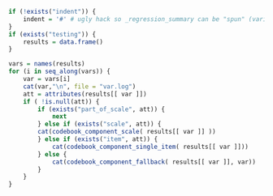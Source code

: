 ```r
if (!exists("indent")) {
	indent = '#' # ugly hack so _regression_summary can be "spun" (variables included via `r ` have to be available)
}
if (exists("testing")) {
	results = data.frame()
}
```

```r
vars = names(results)
for (i in seq_along(vars)) {
	var = vars[i]
	cat(var,"\n", file = "var.log")
	att = attributes(results[[ var ]])
	if ( !is.null(att)) {
		if (exists("part_of_scale", att)) {
			next
		} else if (exists("scale", att)) {
		cat(codebook_component_scale( results[[ var ]] ))
		} else if (exists("item", att)) {
			cat(codebook_component_single_item( results[[ var ]]))
		} else {
			cat(codebook_component_fallback( results[[ var ]], var))
		}
	}
}
```

